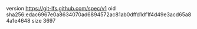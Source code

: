 version https://git-lfs.github.com/spec/v1
oid sha256:edac6967e0a8634070ad6894572ac81ab0dffd1df1f4d49e3acd65a84a1e4648
size 3697

